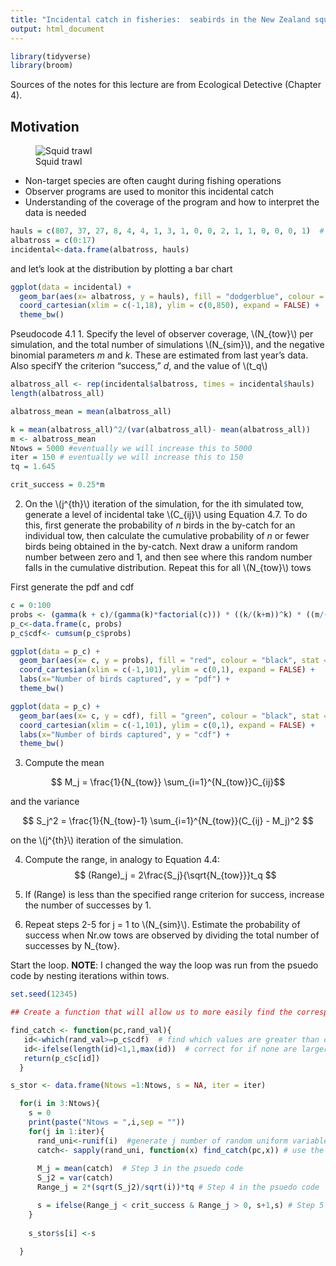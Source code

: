 ```yaml
---
title: "Incidental catch in fisheries:  seabirds in the New Zealand squid trawl fisheries"
output: html_document
---
```


```r
library(tidyverse)
library(broom)
```

Sources of the notes for this lecture are from Ecological Detective (Chapter 4).

## Motivation

![Squid trawl](https://static1.squarespace.com/static/5669f27fa128e6a7fba76540/t/568d793e25981d9e06ac19a1/1452112192471/header.jpg?format=1500w)

- Non-target species are often caught during fishing operations
- Observer programs are used to monitor this incidental catch
- Understanding of the coverage of the program and how to interpret the data is needed

```r

hauls = c(807, 37, 27, 8, 4, 4, 1, 3, 1, 0, 0, 2, 1, 1, 0, 0, 0, 1)  # from table 4.3
albatross = c(0:17)
incidental<-data.frame(albatross, hauls)
```

and let's look at the distribution by plotting a bar chart

```r
ggplot(data = incidental) + 
  geom_bar(aes(x= albatross, y = hauls), fill = "dodgerblue", colour = "black", stat = "identity") + 
  coord_cartesian(xlim = c(-1,18), ylim = c(0,850), expand = FALSE) + 
  theme_bw()
```

Pseudocode 4.1
1. Specify the level of observer coverage, \\(N_{tow}\\) per simulation, and the total number of simulations \\(N_{sim}\\), and the negative binomial parameters *m* and *k*. These are estimated from last year's data. Also specifY the criterion "success," *d*, and the value of \\(t_q\\)

```r
albatross_all <- rep(incidental$albatross, times = incidental$hauls)
length(albatross_all)

albatross_mean = mean(albatross_all)

k = mean(albatross_all)^2/(var(albatross_all)- mean(albatross_all))
m <- albatross_mean
Ntows = 5000 #eventually we will increase this to 5000
iter = 150 # eventually we will increase this to 150
tq = 1.645

crit_success = 0.25*m
```

2. On the \\(j^{th}\\) iteration of the simulation, for the ith simulated tow, generate a level of incidental take \\(C_{ij}\\) using Equation 4.7. To do this, first generate the probability of *n* birds in the by-catch for an individual tow, then calculate the cumulative probability of *n* or fewer birds being obtained in the by-catch. Next draw a uniform random number between zero and 1, and then see where this random number falls in the cumulative distribution. Repeat this for all \\(N_{tow}\\) tows

First generate the pdf and cdf

```r

c = 0:100
probs <- (gamma(k + c)/(gamma(k)*factorial(c))) * ((k/(k+m))^k) * ((m/(m+k))^c)
p_c<-data.frame(c, probs)
p_c$cdf<- cumsum(p_c$probs)

ggplot(data = p_c) + 
  geom_bar(aes(x= c, y = probs), fill = "red", colour = "black", stat = "identity") + 
  coord_cartesian(xlim = c(-1,101), ylim = c(0,1), expand = FALSE) + 
  labs(x="Number of birds captured", y = "pdf") +
  theme_bw()

ggplot(data = p_c) + 
  geom_bar(aes(x= c, y = cdf), fill = "green", colour = "black", stat = "identity") + 
  coord_cartesian(xlim = c(-1,101), ylim = c(0,1), expand = FALSE) + 
  labs(x="Number of birds captured", y = "cdf") +
  theme_bw()

```

3. Compute the mean

$$ M_j = \frac{1}{N_{tow}} \sum_{i=1}^{N_{tow}}C_{ij}$$

and the variance

$$ S_j^2 = \frac{1}{N_{tow}-1} \sum_{i=1}^{N_{tow}}(C_{ij} - M_j)^2  $$

on the \\(j^{th}\\) iteration of the simulation.

4. Compute the range, in analogy to Equation 4.4:
$$ (Range)_j = 2\frac{S_j}{\sqrt{N_{tow}}}t_q $$

5. If (Range) is less than the specified range criterion for success, increase the number of successes by 1. 
6. Repeat steps 2-5 for j = 1 to \\(N_{sim}\\). Estimate the probability of success when Nr.ow tows are observed by dividing the total number of successes by N_{tow}.

Start the loop.  **NOTE**:  I changed the way the loop was run from the psuedo code by nesting iterations within tows.  

```r
set.seed(12345)

## Create a function that will allow us to more easily find the corresponding catch for each random number

find_catch <- function(pc,rand_val){
   id<-which(rand_val>=p_c$cdf)  # find which values are greater than or equal to our cdf
   id<-ifelse(length(id)<1,1,max(id))  # correct for if none are larger and otherwise take the max id
   return(p_c$c[id])
  }

s_stor <- data.frame(Ntows =1:Ntows, s = NA, iter = iter)

  for(i in 3:Ntows){
    s = 0
    print(paste("Ntows = ",i,sep = ""))
    for(j in 1:iter){
      rand_uni<-runif(i)  #generate j number of random uniform variables
      catch<- sapply(rand_uni, function(x) find_catch(pc,x)) # use the find_catch function to find the corresponding numbr of birds from our find_catch function
      
      M_j = mean(catch)  # Step 3 in the psuedo code
      S_j2 = var(catch)
      Range_j = 2*(sqrt(S_j2)/sqrt(i))*tq # Step 4 in the psuedo code

      s = ifelse(Range_j < crit_success & Range_j > 0, s+1,s) # Step 5 in the psuedo code
    }
  
    s_stor$s[i] <-s
  
  }

```



